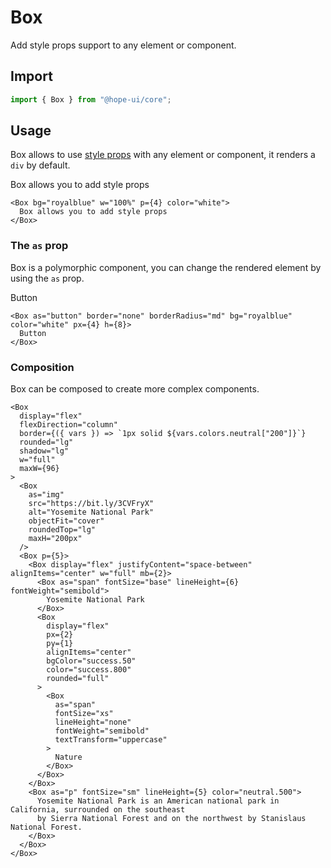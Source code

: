 

# Box

Add style props support to any element or component.

## Import

```ts
import { Box } from "@hope-ui/core";
```

## Usage

Box allows to use [style props]("/docs/styles/style-props") with any element or component, it renders a `div` by default.

<Preview>
  <Box bg="royalblue" w="100%" p={4} color="white">
    Box allows you to add style props
  </Box>
</Preview>

```tsx
<Box bg="royalblue" w="100%" p={4} color="white">
  Box allows you to add style props
</Box>
```

### The `as` prop

Box is a polymorphic component, you can change the rendered element by using the `as` prop.

<Preview isCentered>
  <Box as="button" border="none" borderRadius="md" bg="royalblue" color="white" px={4} h={8}>
    Button
  </Box>
</Preview>

```tsx
<Box as="button" border="none" borderRadius="md" bg="royalblue" color="white" px={4} h={8}>
  Button
</Box>
```

### Composition

Box can be composed to create more complex components.

<Preview isCentered>
  <BoxCompositionExample />
</Preview>

```tsx
<Box
  display="flex"
  flexDirection="column"
  border={({ vars }) => `1px solid ${vars.colors.neutral["200"]}`}
  rounded="lg"
  shadow="lg"
  w="full"
  maxW={96}
>
  <Box
    as="img"
    src="https://bit.ly/3CVFryX"
    alt="Yosemite National Park"
    objectFit="cover"
    roundedTop="lg"
    maxH="200px"
  />
  <Box p={5}>
    <Box display="flex" justifyContent="space-between" alignItems="center" w="full" mb={2}>
      <Box as="span" fontSize="base" lineHeight={6} fontWeight="semibold">
        Yosemite National Park
      </Box>
      <Box
        display="flex"
        px={2}
        py={1}
        alignItems="center"
        bgColor="success.50"
        color="success.800"
        rounded="full"
      >
        <Box
          as="span"
          fontSize="xs"
          lineHeight="none"
          fontWeight="semibold"
          textTransform="uppercase"
        >
          Nature
        </Box>
      </Box>
    </Box>
    <Box as="p" fontSize="sm" lineHeight={5} color="neutral.500">
      Yosemite National Park is an American national park in California, surrounded on the southeast
      by Sierra National Forest and on the northwest by Stanislaus National Forest.
    </Box>
  </Box>
</Box>
```

